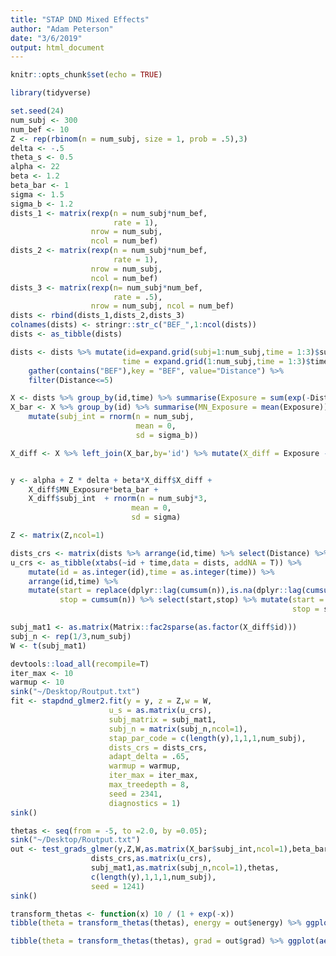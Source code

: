 ```yaml
---
title: "STAP DND Mixed Effects"
author: "Adam Peterson"
date: "3/6/2019"
output: html_document
---
```


```r
knitr::opts_chunk$set(echo = TRUE)
```

```r
library(tidyverse)
```


```r
set.seed(24)
num_subj <- 300
num_bef <- 10
Z <- rep(rbinom(n = num_subj, size = 1, prob = .5),3)
delta <- -.5
theta_s <- 0.5
alpha <- 22
beta <- 1.2
beta_bar <- 1
sigma <- 1.5
sigma_b <- 1.2
dists_1 <- matrix(rexp(n = num_subj*num_bef,
                       rate = 1),
                  nrow = num_subj,
                  ncol = num_bef)
dists_2 <- matrix(rexp(n = num_subj*num_bef,
                       rate = 1),
                  nrow = num_subj,
                  ncol = num_bef)
dists_3 <- matrix(rexp(n= num_subj*num_bef,
                       rate = .5),
                  nrow = num_subj, ncol = num_bef)
dists <- rbind(dists_1,dists_2,dists_3)
colnames(dists) <- stringr::str_c("BEF_",1:ncol(dists))
dists <- as_tibble(dists)

dists <- dists %>% mutate(id=expand.grid(subj=1:num_subj,time = 1:3)$subj,
                         time = expand.grid(1:num_subj,time = 1:3)$time) %>%
    gather(contains("BEF"),key = "BEF", value="Distance") %>% 
    filter(Distance<=5)

X <- dists %>% group_by(id,time) %>% summarise(Exposure = sum(exp(-Distance/theta_s)))
X_bar <- X %>% group_by(id) %>% summarise(MN_Exposure = mean(Exposure)) %>% 
    mutate(subj_int = rnorm(n = num_subj,
                            mean = 0,
                            sd = sigma_b))

X_diff <- X %>% left_join(X_bar,by='id') %>% mutate(X_diff = Exposure - MN_Exposure)


y <- alpha + Z * delta + beta*X_diff$X_diff + 
    X_diff$MN_Exposure*beta_bar + 
    X_diff$subj_int  + rnorm(n = num_subj*3,
                           mean = 0,
                           sd = sigma)

Z <- matrix(Z,ncol=1)
```

```r
dists_crs <- matrix(dists %>% arrange(id,time) %>% select(Distance) %>% pull(),nrow=1)
u_crs <- as_tibble(xtabs(~id + time,data = dists, addNA = T)) %>% 
    mutate(id = as.integer(id),time = as.integer(time)) %>% 
    arrange(id,time) %>% 
    mutate(start = replace(dplyr::lag(cumsum(n)),is.na(dplyr::lag(cumsum(n))),0)+1,
           stop = cumsum(n)) %>% select(start,stop) %>% mutate(start = start - 1,
                                                               stop = stop - 1)

subj_mat1 <- as.matrix(Matrix::fac2sparse(as.factor(X_diff$id)))
subj_n <- rep(1/3,num_subj)
W <- t(subj_mat1)
```


```r
devtools::load_all(recompile=T)
iter_max <- 10 
warmup <- 10
sink("~/Desktop/Routput.txt")
fit <- stapdnd_glmer2.fit(y = y, z = Z,w = W,
                      u_s = as.matrix(u_crs),
                      subj_matrix = subj_mat1,
                      subj_n = matrix(subj_n,ncol=1),
                      stap_par_code = c(length(y),1,1,1,num_subj),
                      dists_crs = dists_crs,
                      adapt_delta = .65,
                      warmup = warmup, 
                      iter_max = iter_max,
                      max_treedepth = 8,
                      seed = 2341,
                      diagnostics = 1)
sink()
```

```r
thetas <- seq(from = -5, to =2.0, by =0.05);
sink("~/Desktop/Routput.txt")
out <- test_grads_glmer(y,Z,W,as.matrix(X_bar$subj_int,ncol=1),beta_bar,beta,
                  dists_crs,as.matrix(u_crs),
                  subj_mat1,as.matrix(subj_n,ncol=1),thetas,
                  c(length(y),1,1,1,num_subj),
                  seed = 1241)
sink()

transform_thetas <- function(x) 10 / (1 + exp(-x))
tibble(theta = transform_thetas(thetas), energy = out$energy) %>% ggplot(aes(x=theta,y=energy)) + geom_line() + theme_bw()  + geom_vline(aes(xintercept = .5),linetype = 2) 

tibble(theta = transform_thetas(thetas), grad = out$grad) %>% ggplot(aes(x=theta,y=grad)) + geom_line() + theme_bw()  + geom_vline(aes(xintercept = .5),linetype = 2) 

```



